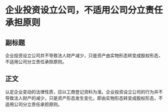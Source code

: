 # 企业投资设立公司，不适用公司分立责任承担原则
## 副标题
企业投资设立公司并不导致法人财产减少，只是资产由实物形态转变成股权形态，不适用公司分立责任承担原则。
## 正文
认定企业变动的法律性质，应以工商登记资料为准。企业投资设立公司的行为并不导致法人财产的减少，只是资产形态发生变化，即由实物形态转变成股权形态，不适用公司分立责任承担原则。